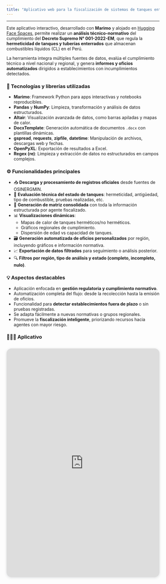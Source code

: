 ```yaml
---
title: "Aplicativo web para la fiscalización de sistemas de tanques enterrados a nivel nacional"
---
```


---

Este aplicativo interactivo, desarrollado con **Marimo** y alojado en [Hugging Face Spaces](https://huggingface.co/spaces/Junior19/STE2025), permite realizar un **análisis técnico-normativo** del cumplimiento del **Decreto Supremo N° 001-2022-EM**, que regula la **hermeticidad de tanques y tuberías enterrados** que almacenan combustibles líquidos (CL) en el Perú.

La herramienta integra múltiples fuentes de datos, evalúa el cumplimiento técnico a nivel nacional y regional, y genera **informes y oficios automatizados** dirigidos a establecimientos con incumplimientos detectados.

### 🔧 Tecnologías y librerías utilizadas

- **Marimo**: Framework Python para apps interactivas y notebooks reproducibles.
- **Pandas** y **NumPy**: Limpieza, transformación y análisis de datos estructurados.
- **Altair**: Visualización avanzada de datos, como barras apiladas y mapas de calor.
- **DocxTemplate**: Generación automática de documentos `.docx` con plantillas dinámicas.
- **gspread**, **requests**, **zipfile**, **datetime**: Manipulación de archivos, descargas web y fechas.
- **OpenPyXL**: Exportación de resultados a Excel.
- **Regex (re)**: Limpieza y extracción de datos no estructurados en campos complejos.

### ⚙️ Funcionalidades principales

- 📥 **Descarga y procesamiento de registros oficiales** desde fuentes de OSINERGMIN.
- 🧪 **Evaluación técnica del estado de tanques**: hermeticidad, antigüedad, tipo de combustible, pruebas realizadas, etc.
- 🧾 **Generación de matriz consolidada** con toda la información estructurada por agente fiscalizado.
- 📊 **Visualizaciones dinámicas**:
  - Mapas de calor de tanques herméticos/no herméticos.
  - Gráficos regionales de cumplimiento.
  - Dispersión de edad vs capacidad de tanques.
- 🗃️ **Generación automatizada de oficios personalizados** por región, incluyendo gráficos e información normativa.
- 📈 **Exportación de datos filtrados** para seguimiento o análisis posterior.
- 🔍 **Filtros por región, tipo de análisis y estado (completo, incompleto, nulo)**.

### 💡 Aspectos destacables

- Aplicación enfocada en **gestión regulatoria y cumplimiento normativo**.
- Automatización completa del flujo: desde la recolección hasta la emisión de oficios.
- Funcionalidad para **detectar establecimientos fuera de plazo** o sin pruebas registradas.
- Se adapta fácilmente a nuevas normativas o grupos regionales.
- Promueve la **fiscalización inteligente**, priorizando recursos hacia agentes con mayor riesgo.

### 🧑🏻‍💻 Aplicativo

<div style="position: relative; width: 100%; min-height: 500px; padding-top: 50%;
 padding-bottom: 0; box-shadow: 0 2px 8px 0 rgba(63,69,81,0.16); margin-top: 2em; margin-bottom: 2em; overflow: hidden;
 border-radius: 16px; will-change: transform;">
  <iframe loading="lazy" style="position: absolute; width: 100%; height: 100%; top: 0; left: 0; border: none; padding: 0;margin: 0;"
    src="https://junior19-ste2025.hf.space" allowfullscreen="allowfullscreen" allow="fullscreen">
  </iframe>
</div>
